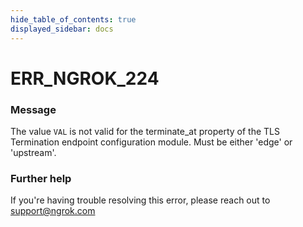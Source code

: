 ```yaml
---
hide_table_of_contents: true
displayed_sidebar: docs
---
```



# ERR_NGROK_224

### Message

The value `VAL` is not valid for the terminate_at property of the TLS Termination endpoint configuration module. Must be either 'edge' or 'upstream'.

### Further help

If you're having trouble resolving this error, please reach out to [support@ngrok.com](mailto:support@ngrok.com?subject=Help%20with%20ERR_NGROK_224)

<ErrorDetails error="err_ngrok_224" />
